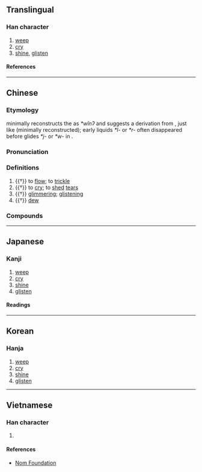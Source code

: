 {{character info}}
==Translingual==

===Han character===
{{Han char|rn=85|rad=水|as=05|sn=8|four=30132|canj=EYVI|ids=⿰氵玄}}

# [[weep]]
# [[cry]]
# [[shine]], [[glisten]]

====References====
{{Han ref|kx=0618.080|dkj=17319|dj=1013.050|hdz=31593.030|uh=6CEB}}

----

==Chinese==
{{zh-forms|alt=汱}}

===Etymology===
{{zh-ref|Schuessler (2007)}} minimally reconstructs the {{cog|och|-}} as ''*wînʔ'' and suggests a derivation from {{inh|zh|sit-pro|*lwi(j)||flow; stream}}, just like {{och-l|水|tr=lhuiʔ}} (minimally reconstructed); early liquids ''*l-'' or ''*r-'' often disappeared before glides ''*j-'' or ''*w-'' in {{cog|ltc|-}}.

===Pronunciation===
{{zh-pron
|m=xuàn
|c=jyun5
|mc=y
|oc=y
|ma=
|cat=v,a,n
}}

===Definitions===
{{zh-hanzi}}

# {{†}} {{lb|zh|of droplets of water}} to [[flow]]; to [[trickle]]
# {{†}} to [[cry]]; to [[shed]] [[tear]]s
# {{†}} {{lb|zh|of dew}} [[glimmer]]ing; [[glisten]]ing
# {{†}} [[dew]]

===Compounds===
{{zh-der|泫然欲泣|泫泫|潸泫|泫然|泫沄}}

----

==Japanese==

===Kanji===
{{ja-kanji|grade=|rs=水05}}

# [[weep]]
# [[cry]]
# [[shine]]
# [[glisten]]

====Readings====
{{ja-readings
|on=けん, げん
|kun=ながれる
|nanori=ひろし
}}

----

==Korean==

===Hanja===
{{ko-hanja|현}}

# [[weep]]
# [[cry]]
# [[shine]]
# [[glisten]]

----

==Vietnamese==

===Han character===
{{vi-readings|rs=水05|reading=huyên}}

# {{rfdef|vi|sort=水05}}

====References====
* [http://nomfoundation.org/common/nom_details.php?codepoint=6ceb Nom Foundation]